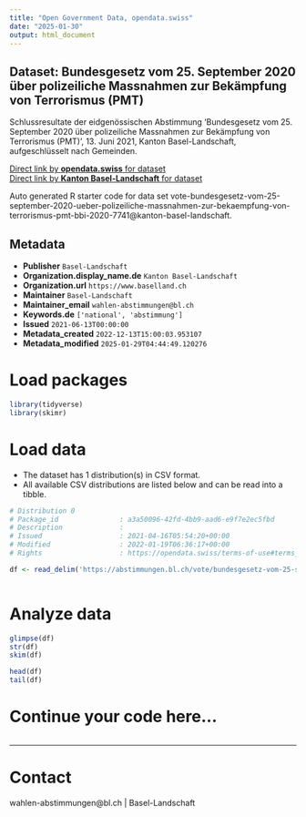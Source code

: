 ```yaml
---
title: "Open Government Data, opendata.swiss"
date: "2025-01-30"
output: html_document
---
```


## Dataset: Bundesgesetz vom 25. September 2020 über polizeiliche Massnahmen zur Bekämpfung von Terrorismus (PMT)

Schlussresultate der eidgenössischen Abstimmung 'Bundesgesetz vom 25. September 2020 über polizeiliche Massnahmen zur Bekämpfung von Terrorismus (PMT) ', 13. Juni 2021, Kanton Basel-Landschaft, aufgeschlüsselt nach Gemeinden.

[Direct link by **opendata.swiss** for dataset](https://opendata.swiss/de/dataset/bundesgesetz-vom-25-september-2020-uber-polizeiliche-massnahmen-zur-bekampfung-von-terrorismus-2)<br>
[Direct link by **Kanton Basel-Landschaft** for dataset](https://abstimmungen.bl.ch/vote/bundesgesetz-vom-25-september-2020-ueber-polizeiliche-massnahmen-zur-bekaempfung-von-terrorismus-pmt-bbi-2020-7741/data)

Auto generated R starter code for data set vote-bundesgesetz-vom-25-september-2020-ueber-polizeiliche-massnahmen-zur-bekaempfung-von-terrorismus-pmt-bbi-2020-7741@kanton-basel-landschaft.

## Metadata

- **Publisher** `Basel-Landschaft`
- **Organization.display_name.de** `Kanton Basel-Landschaft`
- **Organization.url** `https://www.baselland.ch`
- **Maintainer** `Basel-Landschaft`
- **Maintainer_email** `wahlen-abstimmungen@bl.ch`
- **Keywords.de** `['national', 'abstimmung']`
- **Issued** `2021-06-13T00:00:00`
- **Metadata_created** `2022-12-13T15:00:03.953107`
- **Metadata_modified** `2025-01-29T04:44:49.120276`


# Load packages

```r

library(tidyverse)
library(skimr)

```

# Load data

-   The dataset has 1 distribution(s) in CSV format.
-   All available CSV distributions are listed below and can be read into a tibble.

```r

# Distribution 0
# Package_id               : a3a50096-42fd-4bb9-aad6-e9f7e2ec5fbd
# Description              : 
# Issued                   : 2021-04-16T05:54:20+00:00
# Modified                 : 2022-01-19T06:36:17+00:00
# Rights                   : https://opendata.swiss/terms-of-use#terms_by

df <- read_delim('https://abstimmungen.bl.ch/vote/bundesgesetz-vom-25-september-2020-ueber-polizeiliche-massnahmen-zur-bekaempfung-von-terrorismus-pmt-bbi-2020-7741/data-csv')



```

# Analyze data

```r

glimpse(df)
str(df)
skim(df)

head(df)
tail(df)

```

# Continue your code here...

```r

```

------------------------------------------------------------------------

# Contact

wahlen-abstimmungen@bl.ch | Basel-Landschaft

